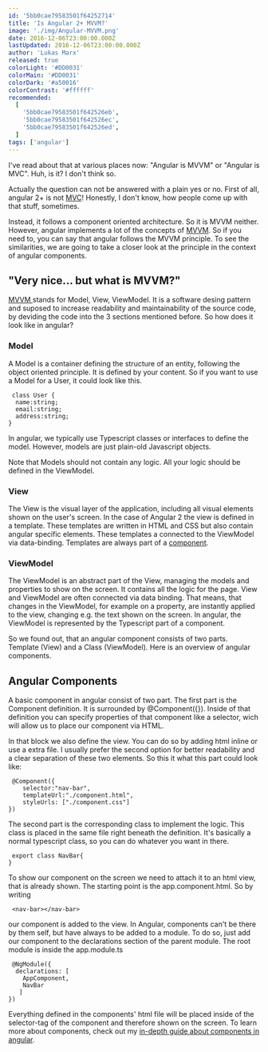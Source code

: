 ```yaml
---
id: '5bb0cae79583501f64252714'
title: 'Is Angular 2+ MVVM?'
image: './img/Angular-MVVM.png'
date: 2016-12-06T23:00:00.000Z
lastUpdated: 2016-12-06T23:00:00.000Z
author: 'Lukas Marx'
released: true
colorLight: '#DD0031'
colorMain: '#DD0031'
colorDark: '#a50016'
colorContrast: '#ffffff'
recommended:
  [
    '5bb0cae79583501f642526eb',
    '5bb0cae79583501f642526ec',
    '5bb0cae79583501f642526ed',
  ]
tags: ['angular']
---
```


I've read about that at various places now: "Angular is MVVM" or "Angular is MVC". Huh, is it? I don't think so.

Actually the question can not be answered with a plain yes or no. First of all, angular 2+ is not [MVC](https://de.wikipedia.org/wiki/Model_View_Controller)! Honestly, I don't know, how people come up with that stuff, sometimes.

Instead, it follows a component oriented architecture. So it is MVVM neither. However, angular implements a lot of the concepts of [MVVM](https://de.wikipedia.org/wiki/Model_View_ViewModel). So if you need to, you can say that angular follows the MVVM principle. To see the similarities, we are going to take a closer look at the principle in the context of angular components.

## "Very nice... but what is MVVM?"

[MVVM ](https://de.wikipedia.org/wiki/Model_View_ViewModel)stands for Model, View, ViewModel. It is a software desing pattern and suposed to increase readability and maintainability of the source code, by deviding the code into the 3 sections mentioned before. So how does it look like in angular?

### Model

A Model is a container defining the structure of an entity, following the object oriented principle. It is defined by your content. So if you want to use a Model for a User, it could look like this.

```undefined title=undefined
 class User {
  name:string;
  email:string;
  address:string;
}
```

In angular, we typically use Typescript classes or interfaces to define the model. However, models are just plain-old Javascript objects.

Note that Models should not contain any logic. All your logic should be defined in the ViewModel.

### View

The View is the visual layer of the application, including all visual elements shown on the user's screen. In the case of Angular 2 the view is defined in a template. These templates are written in HTML and CSS but also contain angular specific elements. These templates a connected to the ViewModel via data-binding. Templates are always part of a [component](https://malcoded.com/posts/angular-fundamentals-components).

### ViewModel

The ViewModel is an abstract part of the View, managing the models and properties to show on the screen. It contains all the logic for the page. View and ViewModel are often connected via data binding. That means, that changes in the ViewModel, for example on a property, are instantly applied to the view, changing e.g. the text shown on the screen. In angular, the ViewModel is represented by the Typescript part of a component.

So we found out, that an angular component consists of two parts. Template (View) and a Class (ViewModel). Here is an overview of angular components.

## Angular Components

A basic component in angular consist of two part. The first part is the Component definition. It is surrounded by @Component({}). Inside of that definition you can specify properties of that component like a selector, wich will allow us to place our component via HTML.

In that block we also define the view. You can do so by adding html inline or use a extra file. I usually prefer the second option for better readability and a clear separation of these two elements. So this it what this part could look like:

```undefined title=undefined
 @Component({
    selector:"nav-bar",
    templateUrl:"./component.html",
    styleUrls: ["./component.css"]
})

```

The second part is the corresponding class to implement the logic. This class is placed in the same file right beneath the definition. It's basically a normal typescript class, so you can do whatever you want in there.

```undefined title=undefined
 export class NavBar{
}

```

To show our component on the screen we need to attach it to an html view, that is already shown. The starting point is the app.component.html. So by writing

```undefined title=undefined
 <nav-bar></nav-bar>

```

our component is added to the view. In Angular, components can't be there by them self, but have always to be added to a module. To do so, just add our component to the declarations section of the parent module. The root module is inside the app.module.ts

```undefined title=undefined
 @NgModule({
  declarations: [
    AppComponent,
    NavBar
   ]
})
```

Everything defined in the components' html file will be placed inside of the selector-tag of the component and therefore shown on the screen.
To learn more about components, check out my [in-depth guide about components in angular](https://malcoded.com/posts/angular-fundamentals-components).
